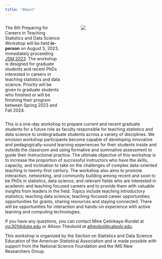 ```yaml
---
title: "About"
---
```


::: columns
::: {.column width="40%"}
The 6th Preparing for Careers in Teaching Statistics and Data Science Workshop will be held **in-person** on August 5, 2023, immediately proceeding [JSM 2023](https://ww2.amstat.org/meetings/jsm/2023/).
The workshop is designed for graduate students and recent PhDs interested in careers in teaching statistics and data science.
Priority will be given to graduate students who finished or will be finishing their program between Spring 2023 and Fall 2024.
:::

::: {.column width="5%"}
:::

::: {.column width="55%"}
![](images/ptt_2022.jpg)
:::
:::

This is a one-day workshop to prepare current and recent graduate students for a future role as faculty responsible for teaching statistics and data science to undergraduate students across a variety of disciplines.
We envision workshop participants become capable of developing innovative and pedagogically-sound learning experiences for their students inside and outside the classroom and using formative and summative assessment to guide their instructional practice.
The ultimate objective of this workshop is to increase the proportion of successful instructors who have the skills, capacity, and inclination to take on the challenges of complex data-oriented teaching in twenty-first century.
The workshop also aims to promote interaction, networking, and community building among recent and soon to be PhDs in statistics, data science, and relevant fields who are interested in academic and teaching focused careers and to provide them with valuable insights from leaders in the field.
Topics include teaching introductory statistics; teaching data science; teaching-focused career opportunities; opportunities for grants; sharing resources and staying connected.
There will be opportunities for interaction and hands-on experience with active learning and computing technologies.

<!-- Applications should be submitted by by April 11, however, we will review applications as they come in and will try to let you know as soon as possible after your submission. -->

If you have any questions, you can contact Mine Çetinkaya-Rundel at [mc301\@duke.edu](mailto:mc301@duke.edu) or Allison Theobold at [atheobol\@calpoly.edu](mailto:atheobol@calpoly.edu).

This workshop is organized by the Section on Statistics and Data Science Education of the American Statistical Association and is made possible with support from the National Science Foundation and the IMS New Researchers Group.

